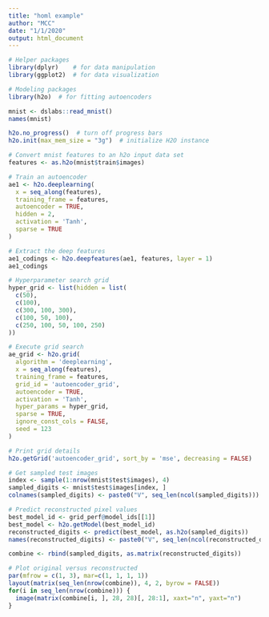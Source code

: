 ```yaml
---
title: "homl example"
author: "MCC"
date: "1/1/2020"
output: html_document
---
```



```r
# Helper packages
library(dplyr)    # for data manipulation
library(ggplot2)  # for data visualization

# Modeling packages
library(h2o)  # for fitting autoencoders
```

```r
mnist <- dslabs::read_mnist()
names(mnist)
```

```r
h2o.no_progress()  # turn off progress bars
h2o.init(max_mem_size = "3g")  # initialize H2O instance
```


```r
# Convert mnist features to an h2o input data set
features <- as.h2o(mnist$train$images)

# Train an autoencoder
ae1 <- h2o.deeplearning(
  x = seq_along(features),
  training_frame = features,
  autoencoder = TRUE,
  hidden = 2,
  activation = 'Tanh',
  sparse = TRUE
)

# Extract the deep features
ae1_codings <- h2o.deepfeatures(ae1, features, layer = 1)
ae1_codings
```

```r
# Hyperparameter search grid
hyper_grid <- list(hidden = list(
  c(50),
  c(100), 
  c(300, 100, 300),
  c(100, 50, 100),
  c(250, 100, 50, 100, 250)
))
```


```r
# Execute grid search
ae_grid <- h2o.grid(
  algorithm = 'deeplearning',
  x = seq_along(features),
  training_frame = features,
  grid_id = 'autoencoder_grid',
  autoencoder = TRUE,
  activation = 'Tanh',
  hyper_params = hyper_grid,
  sparse = TRUE,
  ignore_const_cols = FALSE,
  seed = 123
)
```

```r
# Print grid details
h2o.getGrid('autoencoder_grid', sort_by = 'mse', decreasing = FALSE)
```


```r
# Get sampled test images
index <- sample(1:nrow(mnist$test$images), 4)
sampled_digits <- mnist$test$images[index, ]
colnames(sampled_digits) <- paste0("V", seq_len(ncol(sampled_digits)))

# Predict reconstructed pixel values
best_model_id <- grid_perf@model_ids[[1]]
best_model <- h2o.getModel(best_model_id)
reconstructed_digits <- predict(best_model, as.h2o(sampled_digits))
names(reconstructed_digits) <- paste0("V", seq_len(ncol(reconstructed_digits)))

combine <- rbind(sampled_digits, as.matrix(reconstructed_digits))

# Plot original versus reconstructed
par(mfrow = c(1, 3), mar=c(1, 1, 1, 1))
layout(matrix(seq_len(nrow(combine)), 4, 2, byrow = FALSE))
for(i in seq_len(nrow(combine))) {
  image(matrix(combine[i, ], 28, 28)[, 28:1], xaxt="n", yaxt="n")
}
```














